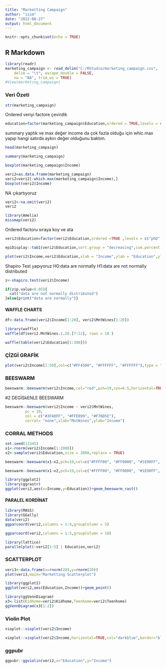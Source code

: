 ```yaml
---
title: "Marketting Campaign"
author: "isim"
date: "2022-08-27"
output: html_document
---
```


```r
knitr::opts_chunk$set(echo = TRUE)
```

## R Markdown
```r
library(readr)
marketing_campaign <- read_delim("C:/RStudio/marketing_campaign.csv", 
    delim = "\t", escape_double = FALSE, 
    na = "NA", trim_ws = TRUE)
#View(marketing_campaign)
```

### Veri Özeti
```r
str(marketing_campaign)
```

Ordered veriyi factore çevirdik
```r
education=factor(marketing_campaign$Education,ordered = TRUE,levels = c("phD","Master","Gradution","Basic","2nCycle"))
```


summary yaptık ve max değer income da çok fazla olduğu için whic.max yapıp hangi satırda aykırı değer olduğunu baktım.
```r
head(marketing_campaign)
```


```r
summary(marketing_campaign)
```


```r
boxplot(marketing_campaign$Income)
```


```r
veri2=as.data.frame(marketing_campaign)
veri2=veri2[-which.max(marketing_campaign$Income),]
boxplot(veri2$Income)
```

NA çıkartıyoruz
```r
veri2<-na.omit(veri2)
veri2
```
```r
library(Amelia)
missmap(veri2)
```


Ordered factoru sıraya koy ve ata
```r
veri2$Education=factor(veri2$Education,ordered =TRUE ,levels = c("phD","Master","Gradution","Basic","2n Cycle"))
```


```r
epiDisplay::tab1(veri2$Education,sort.group = "decreasing",cum.percent =TRUE,main="Education")

```


```r
plot(veri2$Income,veri2$Education,xlab = "Income",ylab = "Education",ylim = c(0,10))
```

Shapiro Test yapıyoruz
H0:data are normally
H1:data are not normally distributed
```r
z<-shapiro.test(veri2$Income)

if(z$p.value<0.05){
  cat("data are not normally distributed")
}else{print("data are normally")}

```

#### WAFFLE CHARTS

```r
df<-data.frame(veri2$Income[1:20], veri2$MntWines[1:20])

```

```r
library(waffle)
waffle(df$veri2.MntWines.1.20.[7:12], rows = 10 )
```
```r
waffle(table(veri2$Education[1:300]))
```

### ÇİZGİ GRAFİK

```r
plot(veri2$Income[1:50],col=c("#FF4500", "#FFFFFF", "#FFFFFF"),type = "l",ylab = "Income",xlab = "Index",pch=20)
```
### BEESWARM

```r
beeswarm::beeswarm(veri2$Income,col="red",pch=19,cex=0.5,horizontal=TRUE)
```


#2 DEGİSkENLE BEESWARM


```r
beeswarm::beeswarm(veri2$Income ~ veri2$MntWines,
         pc = 19,
         col = c("#3FA0FF", "#FFE099", "#F76D5E"),
         corral= "none",xlab="MntWines",ylab="Income")
```


### CORRAL METHODS

```r
set.seed(12345)
x1<-rnorm(veri2$Income[1:2000])
x2<-sample(veri2$Education,size = 2000,replace = TRUE)
```
```r
beeswarm::beeswarm(x1~x2,pch=19,col=c("#FFFF00", "#FF0000", "#1E90FF", "#00FA9A", "#458B00"),corral="none")
```
```r
beeswarm::beeswarm(x1~x2,pch=19,col=c("#FFFF00", "#FF0000", "#1E90FF", "#00FA9A", "#458B00"),priority="descending")
```

```r
library(ggplot2)
library(ggrastr)
ggplot(veri2,aes(x=Income,y=Education))+geom_beeswarm_rast()
```


#### PARALEL KORDİNAT
```r
library(MASS)
library(GGally)
data(veri2)
ggparcoord(veri2,columns = 1:4,groupColumn = 5)
```

```r
ggparcoord(veri2,columns = 1:5,groupColumn = 10)
```

```r
library(lattice)
parallelplot(~veri2[1:5] | Education,veri2)
```

###  SCATTERPLOT
```r
veri3<-data.frame(x=rnorm(20),y=rnorm(20))
plot(veri3,main="Marketting Scatterplot")
```
```r
library(ggplot2)
ggplot(veri2,aes(Education,Income))+geom_point()
```

```r
library(ggVennDiagram)
x3<-list(Kidhome=veri2$Kidhome,Teenhome=veri2$Teenhome)
ggVennDiagram(x3[1:2])
```



### Violin Plot
```r
vioplot::vioplot(veri2$Income)
```



```r
vioplot::vioplot(veri2$Income,horizontal=TRUE,col="darkblue",border="black")
```


### ggpubr
```r
ggpubr::ggviolin(veri2,x="Education",y="Income")
```


